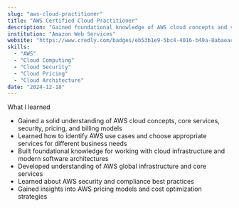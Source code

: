 ```yaml
---
slug: "aws-cloud-practitioner"
title: "AWS Certified Cloud Practitioner"
description: "Gained foundational knowledge of AWS cloud concepts and services"
institution: "Amazon Web Services"
website: "https://www.credly.com/badges/eb53b1e9-5bc4-4016-b49a-8abaeac09be1/linked_in_profile"
skills:
  - "AWS"
  - "Cloud Computing"
  - "Cloud Security"
  - "Cloud Pricing"
  - "Cloud Architecture"
date: "2024-12-18"
---
```


What I learned

- Gained a solid understanding of AWS cloud concepts, core services, security, pricing, and billing models
- Learned how to identify AWS use cases and choose appropriate services for different business needs
- Built foundational knowledge for working with cloud infrastructure and modern software architectures
- Developed understanding of AWS global infrastructure and core services
- Learned about AWS security and compliance best practices
- Gained insights into AWS pricing models and cost optimization strategies

